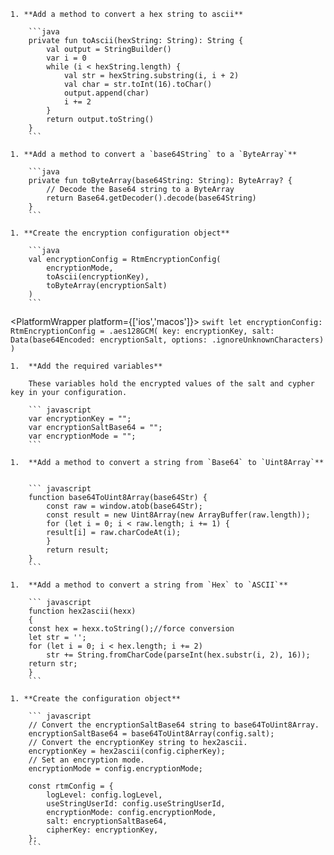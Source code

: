 <PlatformWrapper platform='android'>

    1. **Add a method to convert a hex string to ascii**

        ```java
        private fun toAscii(hexString: String): String {
            val output = StringBuilder()
            var i = 0
            while (i < hexString.length) {
                val str = hexString.substring(i, i + 2)
                val char = str.toInt(16).toChar()
                output.append(char)
                i += 2
            }
            return output.toString()
        }        
        ```

    1. **Add a method to convert a `base64String` to a `ByteArray`**

        ```java
        private fun toByteArray(base64String: String): ByteArray? {
            // Decode the Base64 string to a ByteArray
            return Base64.getDecoder().decode(base64String)
        }
        ```

    1. **Create the encryption configuration object**

        ```java
        val encryptionConfig = RtmEncryptionConfig(
            encryptionMode,
            toAscii(encryptionKey),
            toByteArray(encryptionSalt)
        )
        ```

</PlatformWrapper>

<PlatformWrapper platform={['ios','macos']}>
    ```swift
    let encryptionConfig: RtmEncryptionConfig = .aes128GCM(
        key: encryptionKey,
        salt: Data(base64Encoded: encryptionSalt, options: .ignoreUnknownCharacters)
    )
    ```
</PlatformWrapper>

<PlatformWrapper platform='web'>    

    1.  **Add the required variables**

        These variables hold the encrypted values of the salt and cypher key in your configuration.

        ``` javascript
        var encryptionKey = "";
        var encryptionSaltBase64 = "";
        var encryptionMode = "";
        ```

    1.  **Add a method to convert a string from `Base64` to `Uint8Array`**


        ``` javascript
        function base64ToUint8Array(base64Str) {
            const raw = window.atob(base64Str);
            const result = new Uint8Array(new ArrayBuffer(raw.length));
            for (let i = 0; i < raw.length; i += 1) {
            result[i] = raw.charCodeAt(i);
            }
            return result;
        }
        ```

    1.  **Add a method to convert a string from `Hex` to `ASCII`**

        ``` javascript
        function hex2ascii(hexx)
        {
        const hex = hexx.toString();//force conversion
        let str = '';
        for (let i = 0; i < hex.length; i += 2)
            str += String.fromCharCode(parseInt(hex.substr(i, 2), 16));
        return str;
        }
        ```

    1. **Create the configuration object**

        ``` javascript
        // Convert the encryptionSaltBase64 string to base64ToUint8Array.
        encryptionSaltBase64 = base64ToUint8Array(config.salt);
        // Convert the encryptionKey string to hex2ascii.
        encryptionKey = hex2ascii(config.cipherKey);
        // Set an encryption mode.
        encryptionMode = config.encryptionMode;
        
        const rtmConfig = {
            logLevel: config.logLevel,
            useStringUserId: config.useStringUserId,
            encryptionMode: config.encryptionMode,
            salt: encryptionSaltBase64,
            cipherKey: encryptionKey,
        };
        ```
</PlatformWrapper>